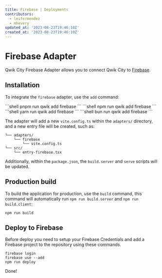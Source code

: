 ```yaml
---
title: Firebase | Deployments
contributors:
  - leifermendez
  - mhevery
updated_at: '2023-08-23T19:46:10Z'
created_at: '2023-08-23T19:46:10Z'
---
```



# Firebase Adapter

Qwik City Firebase Adapter allows you to connect Qwik City to [Firebase](https://firebase.google.com/docs/hosting).

## Installation

To integrate the `firebase` adapter, use the `add` command:


<PackageManagerTabs>
<span q:slot="pnpm">
```shell
pnpm run qwik add firebase
```
</span>
<span q:slot="npm">
```shell
npm run qwik add firebase
```
</span>
<span q:slot="yarn">
```shell
yarn run qwik add firebase
```
</span>
<span q:slot="bun">
```shell
bun run qwik add firebase
```
</span>
</PackageManagerTabs>

The adapter will add a new `vite.config.ts` within the `adapters/` directory, and a new entry file will be created, such as:

```shell
└── adapters/
    └── firebase
        └── vite.config.ts
└── src/
    └── entry-firebase.tsx
```

Additionally, within the `package.json`, the `build.server` and `serve` scripts will be updated.

## Production build

To build the application for production, use the `build` command, this command will automatically run `npm run build.server` and `npm run build.client`:

```shell
npm run build
```

## Deploy to Firebase

Before deploy you need to setup your Firebase Credentials and add a Firebase project to the repository using these commands.

```shell
firebase login
firebase use --add
npm run deploy
```
Done!

